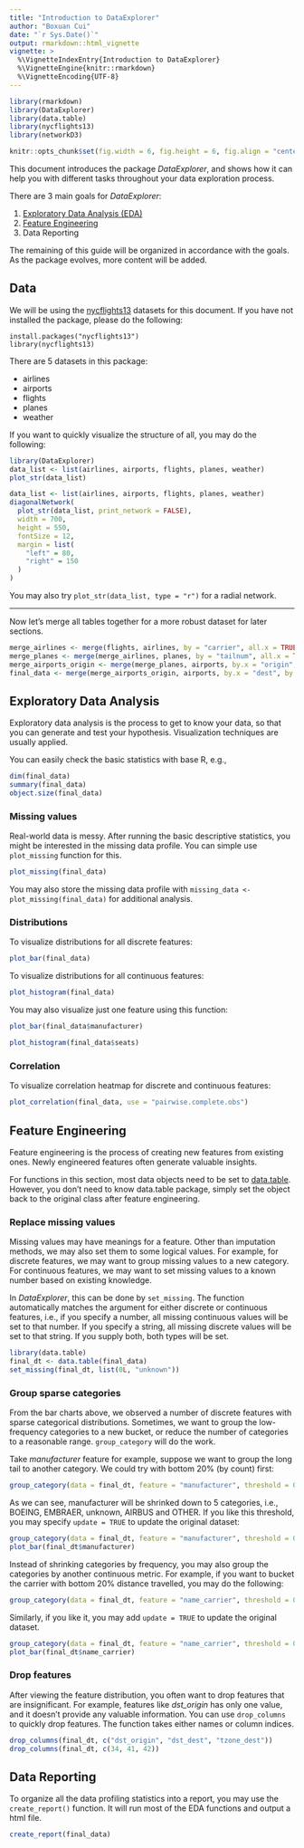 ```yaml
---
title: "Introduction to DataExplorer"
author: "Boxuan Cui"
date: "`r Sys.Date()`"
output: rmarkdown::html_vignette
vignette: >
  %\VignetteIndexEntry{Introduction to DataExplorer}
  %\VignetteEngine{knitr::rmarkdown}
  %\VignetteEncoding{UTF-8}
---
```


```r
library(rmarkdown)
library(DataExplorer)
library(data.table)
library(nycflights13)
library(networkD3)

knitr::opts_chunk$set(fig.width = 6, fig.height = 6, fig.align = "center", warning = FALSE)
```

<script src="d3.min.js"></script>

This document introduces the package *DataExplorer*, and shows how it can help you with different tasks throughout your data exploration process.

There are 3 main goals for *DataExplorer*:

1. [Exploratory Data Analysis (EDA)](https://en.wikipedia.org/wiki/Exploratory_data_analysis)
1. [Feature Engineering](https://en.wikipedia.org/wiki/Feature_engineering)
1. Data Reporting

The remaining of this guide will be organized in accordance with the goals. As the package evolves, more content will be added.

## Data
We will be using the [nycflights13](https://cran.r-project.org/package=nycflights13) datasets for this document. If you have not installed the package, please do the following:

    install.packages("nycflights13")
    library(nycflights13)

There are 5 datasets in this package:

* airlines
* airports
* flights
* planes
* weather

If you want to quickly visualize the structure of all, you may do the following:

```r
library(DataExplorer)
data_list <- list(airlines, airports, flights, planes, weather)
plot_str(data_list)
```

```r
data_list <- list(airlines, airports, flights, planes, weather)
diagonalNetwork(
  plot_str(data_list, print_network = FALSE),
  width = 700,
  height = 550,
  fontSize = 12,
  margin = list(
    "left" = 80,
    "right" = 150
  )
)
```

You may also try `plot_str(data_list, type = "r")` for a radial network.

---

Now let's merge all tables together for a more robust dataset for later sections.

```r
merge_airlines <- merge(flights, airlines, by = "carrier", all.x = TRUE)
merge_planes <- merge(merge_airlines, planes, by = "tailnum", all.x = TRUE, suffixes = c("_flights", "_planes"))
merge_airports_origin <- merge(merge_planes, airports, by.x = "origin", by.y = "faa", all.x = TRUE, suffixes = c("_carrier", "_origin"))
final_data <- merge(merge_airports_origin, airports, by.x = "dest", by.y = "faa", all.x = TRUE, suffixes = c("_origin", "_dest"))
```

## Exploratory Data Analysis
Exploratory data analysis is the process to get to know your data, so that you can generate and test your hypothesis. Visualization techniques are usually applied.

You can easily check the basic statistics with base R, e.g.,

```r
dim(final_data)
summary(final_data)
object.size(final_data)
```

### Missing values
Real-world data is messy. After running the basic descriptive statistics, you might be interested in the missing data profile. You can simple use `plot_missing` function for this.

```r
plot_missing(final_data)
```

You may also store the missing data profile with `missing_data <- plot_missing(final_data)` for additional analysis.

### Distributions
To visualize distributions for all discrete features:

```r
plot_bar(final_data)
```

To visualize distributions for all continuous features:

```r
plot_histogram(final_data)
```

You may also visualize just one feature using this function:

```r
plot_bar(final_data$manufacturer)
```

```r
plot_histogram(final_data$seats)
```

### Correlation
To visualize correlation heatmap for discrete and continuous features:

```r
plot_correlation(final_data, use = "pairwise.complete.obs")
```

## Feature Engineering
Feature engineering is the process of creating new features from existing ones. Newly engineered features often generate valuable insights.

For functions in this section, most data objects need to be set to  [data.table](https://cran.r-project.org/package=data.table). However, you don't need to know data.table package, simply set the object back to the original class after feature engineering.

### Replace missing values
Missing values may have meanings for a feature. Other than imputation methods, we may also set them to some logical values. For example, for discrete features, we may want to group missing values to a new category. For continuous features, we may want to set missing values to a known number based on existing knowledge.

In *DataExplorer*, this can be done by `set_missing`. The function automatically matches the argument for either discrete or continuous features, i.e., if you specify a number, all missing continuous values will be set to that number. If you specify a string, all missing discrete values will be set to that string. If you supply both, both types will be set.

```r
library(data.table)
final_dt <- data.table(final_data)
set_missing(final_dt, list(0L, "unknown"))

```

### Group sparse categories
From the bar charts above, we observed a number of discrete features with sparse categorical distributions. Sometimes, we want to group the low-frequency categories to a new bucket, or reduce the number of categories to a reasonable range. `group_category` will do the work.

Take *manufacturer* feature for example, suppose we want to group the long tail to another category. We could try with bottom 20% (by count) first:

```r
group_category(data = final_dt, feature = "manufacturer", threshold = 0.2)
```

As we can see, manufacturer will be shrinked down to 5 categories, i.e., BOEING, EMBRAER, unknown, AIRBUS and OTHER. If you like this threshold, you may specify `update = TRUE` to update the original dataset:

```r
group_category(data = final_dt, feature = "manufacturer", threshold = 0.2, update = TRUE)
plot_bar(final_dt$manufacturer)
```

Instead of shrinking categories by frequency, you may also group the categories by another continuous metric. For example, if you want to bucket the carrier with bottom 20% distance travelled, you may do the following:

```r
group_category(data = final_dt, feature = "name_carrier", threshold = 0.2, measure = "distance")
```

Similarly, if you like it, you may add `update = TRUE` to update the original dataset.

```r
group_category(data = final_dt, feature = "name_carrier", threshold = 0.2, measure = "distance", update = TRUE)
plot_bar(final_dt$name_carrier)
```

### Drop features
After viewing the feature distribution, you often want to drop features that are insignificant. For example, features like *dst_origin* has only one value, and it doesn't provide any valuable information. You can use `drop_columns` to quickly drop features. The function takes either names or column indices.

```r
drop_columns(final_dt, c("dst_origin", "dst_dest", "tzone_dest"))
drop_columns(final_dt, c(34, 41, 42))
```

## Data Reporting
To organize all the data profiling statistics into a report, you may use the `create_report()` function. It will run most of the EDA functions and output a html file.

```r
create_report(final_data)
```
